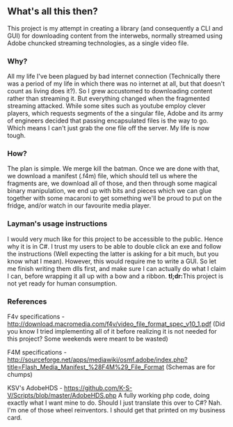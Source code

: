 == What's all this then? ==
This project is my attempt in creating a library (and consequently a CLI and GUI) for downloading content from the interwebs, normally streamed using Adobe chuncked streaming technologies, as a single video file.
=== Why? ===
All my life I've been plagued by bad internet connection (Technically there was a period of my life in which there was no internet at all, but that doesn't count as living does it?). So I grew accustomed to downloading content rather than streaming it. But everything changed when the fragmented streaming attacked.
While some sites such as youtube employ clever players, which requests segments of the a singular file, Adobe and its army of engineers decided that passing encapsulated files is the way to go. Which means I can't just grab the one file off the server. My life is now tough.
=== How? ===
The plan is simple. We merge kill the batman. Once we are done with that, we download a manifest (.f4m) file, which should tell us where the fragments are, we download all of those, and then through some magical binary manipulation, we end up with bits and pieces which we can glue together with some macaroni to get something we'll be proud to put on the fridge, and/or watch in our favourite media player.
=== Layman's usage instructions ===
I would very much like for this project to be accessible to the public. Hence why it is in C#. I trust my users to be able to double click an exe and follow the instructions (Well expecting the latter is asking for a bit much, but you know what I mean).
However, this would require me to write a GUI. So let me finish writing them dlls first, and make sure I can actually do what I claim I can, before wrapping it all up with a bow and a ribbon.
'''tl;dr:'''This project is not yet ready for human consumption.
=== References ===
F4v specifications - http://download.macromedia.com/f4v/video_file_format_spec_v10_1.pdf (Did you know I tried implementing all of it before realizing it is not needed for this project? Some weekends were meant to be wasted)

F4M specifications - http://sourceforge.net/apps/mediawiki/osmf.adobe/index.php?title=Flash_Media_Manifest_%28F4M%29_File_Format (Schemas are for chumps)

KSV's AdobeHDS - https://github.com/K-S-V/Scripts/blob/master/AdobeHDS.php A fully working php code, doing exactly what I want mine to do. Should I just translate this over to C#? Nah. I'm one of those wheel reinventors. I should get that printed on my business card.
